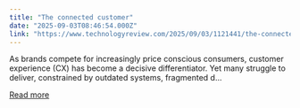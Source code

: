```yaml
---
title: "The connected customer"
date: "2025-09-03T08:46:54.000Z"
link: "https://www.technologyreview.com/2025/09/03/1121441/the-connected-customer/"
---
```


As brands compete for increasingly price conscious consumers, customer experience (CX) has become a decisive differentiator. Yet many struggle to deliver, constrained by outdated systems, fragmented d...

[Read more](https://www.technologyreview.com/2025/09/03/1121441/the-connected-customer/)
